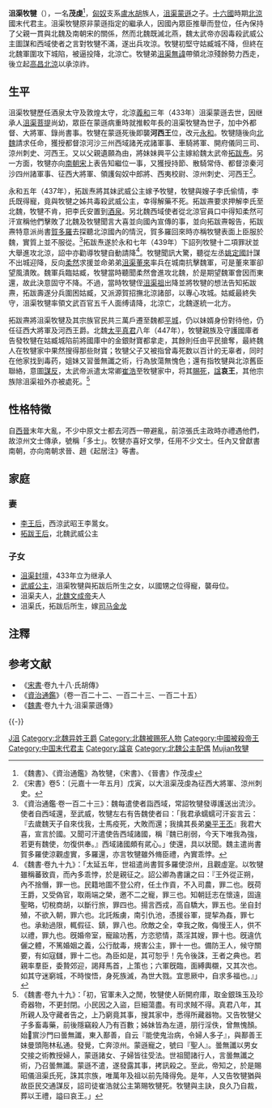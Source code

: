 {{Emperorcn box|图像=
|名称=沮渠牧犍
|姓名=沮渠牧犍
|庙号=
|谥号=哀王
|陵墓=
|政权=[[北涼|北涼]]
|出生日期=?
|逝世日期=447年
|在位=433年-439年
|年号=[[承和_(北凉)|承和]]：433年四月-439年九月<br>
[[太缘|太缘]]、[[缘禾|缘禾]]：？<br>
[[建平_(北凉)|建平]]：？
}}

'''沮渠牧犍'''（{{bd||？|447年|catIdx=j}}），一名'''茂虔'''<ref>《魏書》、《資治通鑑》為牧犍，《宋書》、《晉書》作茂虔</ref>，[[匈奴|匈奴]]支系[[盧水胡|盧水胡]]族人，[[沮渠蒙遜|沮渠蒙遜]]之子。[[十六國|十六國]]時期[[北涼|北涼]]國末代君主。沮渠牧犍原非蒙遜指定的繼承人，因國內眾臣推舉而登位，任內保持了父親一貫與北魏及南朝宋的關係，然而北魏既滅北燕，魏太武帝亦因毒殺武威公主圖謀和西域使者之言對牧犍不滿，遂出兵攻涼。牧犍初堅守姑臧城不降，但終在北魏軍圍攻下城陷，被逼投降，北涼亡。牧犍弟[[沮渠無諱|沮渠無諱]]帶領北涼殘餘勢力西走，後立起[[高昌北涼|高昌北涼]]以承涼祚。

== 生平 ==
沮渠牧犍歷任酒泉太守及敦煌太守，北涼[[义和_(北凉)|義和]]三年（433年）沮渠蒙遜去世，因继承人[[沮渠菩提|沮渠菩提]]尚幼，眾臣在蒙遜病重時就推較年長的沮渠牧犍為世子，加中外都督、大將軍、錄尚書事。牧犍在蒙遜死後即襲'''河西王'''位，改元[[永和_(北凉)|永和]]。牧犍隨後向[[北魏|北魏]]請求任命，獲授都督涼河沙三州西域諸羌戎諸軍事、車騎將軍、開府儀同三司、涼州刺史、河西王。又以父親遺願為由，將妹妹興平公主嫁給魏太武帝[[拓跋焘|拓跋焘]]。另一方面，牧犍亦向[[南朝宋|南朝宋]]上表告知繼位一事，又獲授持節、散騎常侍、都督涼秦河沙四州諸軍事、征西大將軍、領護匈奴中郎將、西夷校尉、涼州刺史、河西王<ref>《宋書》卷5：〔元嘉十一年五月〕戊寅，以大沮渠茂虔為征西大將軍、涼州刺史。</ref>。

永和五年（437年），拓跋焘將其妹武威公主嫁予牧犍，牧犍與嫂子李氏偷情，李氏既得寵，竟與牧犍之姊共毒殺武威公主，幸得解藥不死。拓跋燾要求押解李氏至北魏，牧犍不肯，把李氏安置到[[酒泉|酒泉]]。另北魏西域使者從北涼官員口中得知柔然可汗宣稱他們擊敗了北魏及牧犍聞言大喜並向國內宣傳的事，並向拓跋燾報告，拓跋燾特意派尚書[[賀多羅|賀多羅]]去探聽北涼國內的情況，賀多羅回來時亦稱牧犍表面上臣服於魏，實質上並不服從。<ref>《資治通鑑·卷一百二十三》：魏每遣使者詣西域，常詔牧犍發導護送出流沙。使者自西域還，至武威，牧犍左右有告魏使者曰：「我君承蠕蠕可汗妄言云：『去歲魏天子自來伐我，士馬疫死，大敗而還；我擒其長弟[[拓跋丕|樂平王丕]]』我君大喜，宣言於國。又聞可汗遣使告西域諸國，稱『魏已削弱，今天下唯我為強，若更有魏使，勿復供奉。』西域諸國頗有貮心。」使還，具以狀聞。魏主遣尚書賀多羅使涼觀虛實，多羅還，亦言牧犍雖外脩臣禮，內實乖悖。</ref>拓跋焘遂於永和七年（439年）下詔列牧犍十二項罪狀並大舉進攻北涼，詔中亦勸導牧犍自動請降<ref>《魏書·卷九十九》：「太延五年，世祖遣尚書賀多羅使涼州，且觀虛寔。以牧犍雖稱蕃致貢，而內多乖悖，於是親征之。詔公卿為書讓之曰：『王外從正朔，內不捨僭，罪一也。民籍地圖不登公府，任土作貢，不入司農，罪二也。旣荷王爵，又受偽官，取兩端之榮，邀不二之寵，罪三也。知朝廷志在懷遠，固違聖略，切稅商胡，以斷行旅，罪四也。揚言西戎，高自驕大，罪五也。坐自封殖，不欲入朝，罪六也。北託叛虜，南引仇池，憑援谷軍，提挈為姦，罪七也。承勑過限，輒假征、鎮，罪八也。欣敵之全，幸我之敗，侮慢王人，供不以禮，罪九也。旣婚帝室，寵踰功舊，方恣慾情，蒸淫其嫂，罪十也。旣違伉儷之體，不篤婚姻之義，公行酖毒，規害公主，罪十一也。備防王人，候守關要，有如寇讎，罪十二也。為臣如是，其可恕乎！先令後誅，王者之典也。若親率羣臣，委贄郊迎，謁拜馬首，上策也；六軍旣臨，面縛輿櫬，又其次也。如其守迷窮城，不時悛悟，身死族滅，為世大戮。宜思厥中，自求多福也。』」</ref>。牧犍聞訊大驚，聽從左丞[[姚定國|姚定國]]計謀不出城迎降，反向[[柔然|柔然]]求援並命弟弟[[沮渠董來|沮渠董來]]率兵在城南抗擊魏軍，可是董來軍卻望風潰敗。魏軍兵臨姑臧，牧犍當時聽聞柔然會進攻北魏，於是期望魏軍會因而東還，故此決意固守不降。不過，當時牧犍侄[[沮渠祖|沮渠祖]]出降並將牧犍的想法告知拓跋燾，拓跋壽遂分兵圍困姑臧，又派源賀招撫北涼諸部，以專心攻城。姑臧最終失守，沮渠牧犍率領文武百官五千人面缚请降，北涼亡，北魏遂統一北方。

拓跋燾將沮渠牧犍及其宗族官民共三萬戶遷至魏都[[大同|平城]]，仍以妹婿身份對待他，仍任征西大將軍及河西王爵。北魏[[太平真君|太平真君]]八年（447年），牧犍親族及守護國庫者告發牧犍在姑臧城陷前將國庫中的金銀財寶都拿走，其餘則任由平民搶奪，最終魏人在牧犍家中果然搜得那些財寶；牧犍父子又被指曾毒死数以百计的无辜者，同时在他家找到毒药，姐妹又習曇無讖之術，行為放蕩無愧色；還有指牧犍與北涼舊臣聯絡，意圖[[謀反|謀反]]，太武帝派遣太常卿[[崔浩|崔浩]]至牧犍家中，将其[[賜死|賜死]]，[[諡|諡]]'''哀王'''，其他宗族除沮渠祖外亦被處死。<ref>《魏書·卷九十九》：「初，官軍未入之閒，牧犍使人斫開府庫，取金銀珠玉及珍奇器物，不更封閉。小民因之入盜，巨細蕩盡。有司求賊不得。真君八年，其所親人及守藏者告之，上乃窮竟其事，搜其家中，悉得所藏器物。又告牧犍父子多畜毒藥，前後隱竊殺人乃有百數；姊妹皆為左道，朋行淫佚，曾無愧顏。始𦋺賔沙門曰曇無讖，東入鄯善，自云『能使鬼治病，令婦人多子』，與鄯善王妹曼頭陁林私通。發覺，亡奔涼州。蒙遜寵之，號曰『聖人』。曇無讖以男女交接之術教授婦人，蒙遜諸女、子婦皆往受法。世祖聞諸行人，言曇無讖之術，乃召曇無讖。蒙遜不遣，遂發露其事，拷訊殺之。至此，帝知之，於是賜昭儀沮渠氏死，誅其宗族，唯萬年及祖以前先降得免。是年，人又告牧犍猶與故臣民交通謀反，詔司徒崔浩就公主第賜牧犍死。牧犍與主訣，良久乃自裁，葬以王禮，謚曰哀王。」</ref>

== 性格特徵 ==
自[[西晉|西晉]]末年大亂，不少中原文士都去河西一帶避亂，前涼張氏主政時亦禮遇他們，故涼州文士傳承，號稱「多士」。牧犍亦喜好文學，任用不少文士。任內又曾獻書南朝，亦向南朝求晉、趙《起居注》等書。

== 家庭 ==
=== 妻 ===
*[[李王后_(北凉)|李王后]]，西涼武昭王李暠女。
*[[拓跋王后|拓跋王后]]，北魏武威公主
=== 子女 ===
*[[沮渠封壇|沮渠封壇]]，433年立为继承人
*[[武威公主_(沮渠氏)|武威公主]]，沮渠牧犍與拓跋后所生之女，以國甥之位得寵，襲母位。
*沮渠夫人，[[北魏文成帝|北魏文成帝]]夫人
*沮渠氏，拓跋后所生，嫁[[司马金龙|司马金龙]]

== 注釋 ==
{{reflist|2}}

== 参考文献 ==
*《[[宋書|宋書]]·卷九十八·氏胡傳》
*《[[資治通鑑|資治通鑑]]》（卷一百二十二、一百二十三、一百二十五）
*《[[魏書|魏書]]·卷九十九·沮渠蒙遜傳》

{{-}}
{{中国皇帝|父武宣王[[沮渠蒙逊|沮渠蒙遜]]|弟[[沮渠无讳|沮渠無諱]]|[[东晋十六国君主列表#北凉|北涼君主]]|433-439}}
{{五胡十六國君主}}

[[Category:北凉君主|J沮]]
[[Category:北魏异姓王爵|Category:北魏异姓王爵]]
[[Category:北魏被赐死人物|Category:北魏被赐死人物]]
[[Category:中國被殺帝王|Category:中國被殺帝王]]
[[Category:中国末代君主|Category:中国末代君主]]
[[Category:諡哀|Category:諡哀]]
[[Category:北魏公主配偶|Category:北魏公主配偶]]
[[Category:沮渠姓|Mujian牧犍]]